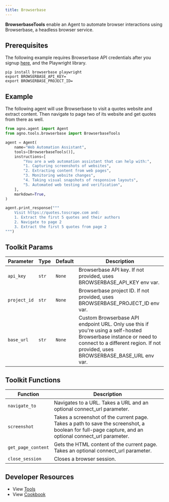 ```yaml
---
title: Browserbase
---
```


**BrowserbaseTools** enable an Agent to automate browser interactions using Browserbase, a headless browser service.

## Prerequisites

The following example requires Browserbase API credentials after you signup [here](https://www.browserbase.com/), and the Playwright library.

```shell
pip install browserbase playwright
export BROWSERBASE_API_KEY=
export BROWSERBASE_PROJECT_ID=
```


## Example

The following agent will use Browserbase to visit a quotes website and extract content. Then navigate to page two of its website and get quotes from there as well.

```python cookbook/tools/browserbase_tools.py
from agno.agent import Agent
from agno.tools.browserbase import BrowserbaseTools

agent = Agent(
    name="Web Automation Assistant",
    tools=[BrowserbaseTools()],
    instructions=[
        "You are a web automation assistant that can help with:",
        "1. Capturing screenshots of websites",
        "2. Extracting content from web pages",
        "3. Monitoring website changes",
        "4. Taking visual snapshots of responsive layouts",
        "5. Automated web testing and verification",
    ],
    markdown=True,
)

agent.print_response("""
    Visit https://quotes.toscrape.com and:
    1. Extract the first 5 quotes and their authors
    2. Navigate to page 2
    3. Extract the first 5 quotes from page 2
""")
```



## Toolkit Params

| Parameter    | Type   | Default | Description                                                                                                                                                                                |
| ------------ | ------ | ------- | ------------------------------------------------------------------------------------------------------------------------------------------------------------------------------------------ |
| `api_key`    | `str`  | `None`  | Browserbase API key. If not provided, uses BROWSERBASE_API_KEY env var.                                                                                                                    |
| `project_id` | `str`  | `None`  | Browserbase project ID. If not provided, uses BROWSERBASE_PROJECT_ID env var.                                                                                                              |
| `base_url`   | `str`  | `None`  | Custom Browserbase API endpoint URL. Only use this if you're using a self-hosted Browserbase instance or need to connect to a different region. If not provided, uses BROWSERBASE_BASE_URL env var. |

## Toolkit Functions

| Function           | Description                                                                                                                                                |
| ------------------ | ---------------------------------------------------------------------------------------------------------------------------------------------------------- |
| `navigate_to`      | Navigates to a URL. Takes a URL and an optional connect_url parameter.                                                                                     |
| `screenshot`       | Takes a screenshot of the current page. Takes a path to save the screenshot, a boolean for full-page capture, and an optional connect_url parameter.       |
| `get_page_content` | Gets the HTML content of the current page. Takes an optional connect_url parameter.                                                                        |
| `close_session`    | Closes a browser session.                                                                                                                                  |

## Developer Resources

- View [Tools](https://github.com/agno-agi/agno/blob/main/libs/agno/agno/tools/browserbase.py)
- View [Cookbook](https://github.com/agno-agi/agno/blob/main/cookbook/tools/browserbase_tools.py)
